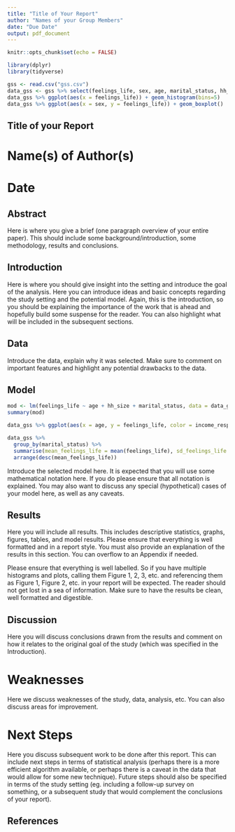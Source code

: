 ```yaml
---
title: "Title of Your Report"
author: "Names of your Group Members"
date: "Due Date"
output: pdf_document
---
```


```r
knitr::opts_chunk$set(echo = FALSE)

library(dplyr)
library(tidyverse)
```

```r
gss <- read.csv("gss.csv")
data_gss <- gss %>% select(feelings_life, sex, age, marital_status, hh_size, income_respondent) %>% filter(!is.na(feelings_life))
data_gss %>% ggplot(aes(x = feelings_life)) + geom_histogram(bins=5)
data_gss %>% ggplot(aes(x = sex, y = feelings_life)) + geom_boxplot()
```

## Title of your Report

# Name(s) of Author(s) 
# Date

## Abstract

Here is where you give a brief (one paragraph overview of your entire paper). This should include some background/introduction, some methodology, results and conclusions.

## Introduction

Here is where you should give insight into the setting and introduce the goal of the analysis. Here you can introduce ideas and basic concepts regarding the study setting and the potential model. Again, this is the introduction, so you should be explaining the importance of the work that is ahead and hopefully build some suspense for the reader. You can also highlight what will be included in the subsequent sections.

## Data

Introduce the data, explain why it was selected. Make sure to comment on important features and highlight any potential drawbacks to the data.

## Model

```r
mod <- lm(feelings_life ~ age + hh_size + marital_status, data = data_gss)
summary(mod)

data_gss %>% ggplot(aes(x = age, y = feelings_life, color = income_respondent)) + geom_point(alpha=0.5) + geom_smooth(method="lm", se = FALSE)

data_gss %>%
  group_by(marital_status) %>%
  summarise(mean_feelings_life = mean(feelings_life), sd_feelings_life = sd(feelings_life), min_feelings_life = min(feelings_life), max_feelings_life = max(feelings_life), median_feelings_life = median(feelings_life)) %>%
  arrange(desc(mean_feelings_life))
```

Introduce the selected model here. It is expected that you will use some mathematical notation here. If you do please ensure that all notation is explained. You may also want to discuss any special (hypothetical) cases of your model here, as well as any caveats.  

## Results

Here you will include all results. This includes descriptive statistics, graphs, figures, tables, and model results. Please ensure that everything is well formatted and in a report style. You must also provide an explanation of the results in this section. You can overflow to an Appendix if needed. 

Please ensure that everything is well labelled. So if you have multiple histograms and plots, calling them Figure 1, 2, 3, etc. and referencing them as Figure 1, Figure 2, etc. in your report will be expected. The reader should not get lost in a sea of information. Make sure to have the results be clean, well formatted and digestible.

## Discussion

Here you will discuss conclusions drawn from the results and comment on how it relates to the original goal of the study (which was specified in the Introduction).

# Weaknesses

Here we discuss weaknesses of the study, data, analysis, etc. You can also discuss areas for improvement.

# Next Steps

Here you discuss subsequent work to be done after this report. This can include next steps in terms of statistical analysis (perhaps there is a more efficient algorithm available, or perhaps there is a caveat in the data that would allow for some new technique). Future steps should also be specified in terms of the study setting (eg. including a follow-up survey on something, or a subsequent study that would complement the conclusions of your report).


## References



